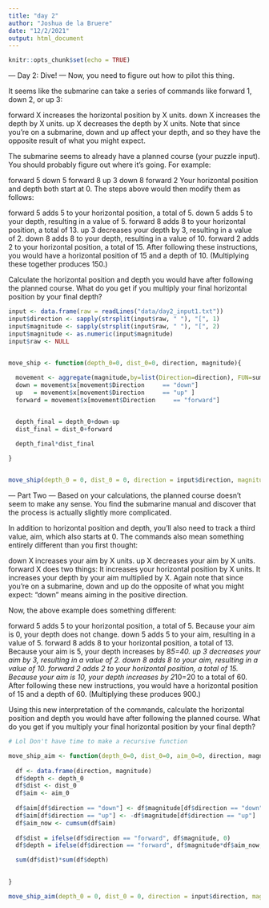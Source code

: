 ```yaml
---
title: "day 2"
author: "Joshua de la Bruere"
date: "12/2/2021"
output: html_document
---
```


```r
knitr::opts_chunk$set(echo = TRUE)
```

--- Day 2: Dive! ---
Now, you need to figure out how to pilot this thing.

It seems like the submarine can take a series of commands like forward 1, down 2, or up 3:

forward X increases the horizontal position by X units.
down X increases the depth by X units.
up X decreases the depth by X units.
Note that since you're on a submarine, down and up affect your depth, and so they have the opposite result of what you might expect.

The submarine seems to already have a planned course (your puzzle input). You should probably figure out where it's going. For example:

forward 5
down 5
forward 8
up 3
down 8
forward 2
Your horizontal position and depth both start at 0. The steps above would then modify them as follows:

forward 5 adds 5 to your horizontal position, a total of 5.
down 5 adds 5 to your depth, resulting in a value of 5.
forward 8 adds 8 to your horizontal position, a total of 13.
up 3 decreases your depth by 3, resulting in a value of 2.
down 8 adds 8 to your depth, resulting in a value of 10.
forward 2 adds 2 to your horizontal position, a total of 15.
After following these instructions, you would have a horizontal position of 15 and a depth of 10. (Multiplying these together produces 150.)

Calculate the horizontal position and depth you would have after following the planned course. What do you get if you multiply your final horizontal position by your final depth?

```r
input <- data.frame(raw = readLines("data/day2_input1.txt"))
input$direction <- sapply(strsplit(input$raw, " "), "[", 1)
input$magnitude <- sapply(strsplit(input$raw, " "), "[", 2)
input$magnitude <- as.numeric(input$magnitude)
input$raw <- NULL


move_ship <- function(depth_0=0, dist_0=0, direction, magnitude){
  
  movement <- aggregate(magnitude,by=list(Direction=direction), FUN=sum) 
  down = movement$x[movement$Direction     == "down"]
  up   = movement$x[movement$Direction     == "up" ]
  forward = movement$x[movement$Direction     == "forward"]


  depth_final = depth_0+down-up
  dist_final = dist_0+forward
  
  depth_final*dist_final

}


move_ship(depth_0 = 0, dist_0 = 0, direction = input$direction, magnitude = input$magnitude)
```

--- Part Two ---
Based on your calculations, the planned course doesn't seem to make any sense. You find the submarine manual and discover that the process is actually slightly more complicated.

In addition to horizontal position and depth, you'll also need to track a third value, aim, which also starts at 0. The commands also mean something entirely different than you first thought:

down X increases your aim by X units.
up X decreases your aim by X units.
forward X does two things:
It increases your horizontal position by X units.
It increases your depth by your aim multiplied by X.
Again note that since you're on a submarine, down and up do the opposite of what you might expect: "down" means aiming in the positive direction.

Now, the above example does something different:

forward 5 adds 5 to your horizontal position, a total of 5. Because your aim is 0, your depth does not change.
down 5 adds 5 to your aim, resulting in a value of 5.
forward 8 adds 8 to your horizontal position, a total of 13. Because your aim is 5, your depth increases by 8*5=40.
up 3 decreases your aim by 3, resulting in a value of 2.
down 8 adds 8 to your aim, resulting in a value of 10.
forward 2 adds 2 to your horizontal position, a total of 15. Because your aim is 10, your depth increases by 2*10=20 to a total of 60.
After following these new instructions, you would have a horizontal position of 15 and a depth of 60. (Multiplying these produces 900.)

Using this new interpretation of the commands, calculate the horizontal position and depth you would have after following the planned course. What do you get if you multiply your final horizontal position by your final depth?

```r
# Lol Don't have time to make a recursive function

move_ship_aim <- function(depth_0=0, dist_0=0, aim_0=0, direction, magnitude){
  
  df <- data.frame(direction, magnitude)
  df$depth <- depth_0
  df$dist <- dist_0
  df$aim <- aim_0
  
  df$aim[df$direction == "down"] <- df$magnitude[df$direction == "down"]
  df$aim[df$direction == "up"] <- -df$magnitude[df$direction == "up"]
  df$aim_now <- cumsum(df$aim)
  
  df$dist = ifelse(df$direction == "forward", df$magnitude, 0)
  df$depth = ifelse(df$direction == "forward", df$magnitude*df$aim_now, 0)

  sum(df$dist)*sum(df$depth)
  

}

move_ship_aim(depth_0 = 0, dist_0 = 0, direction = input$direction, magnitude = input$magnitude)

```

